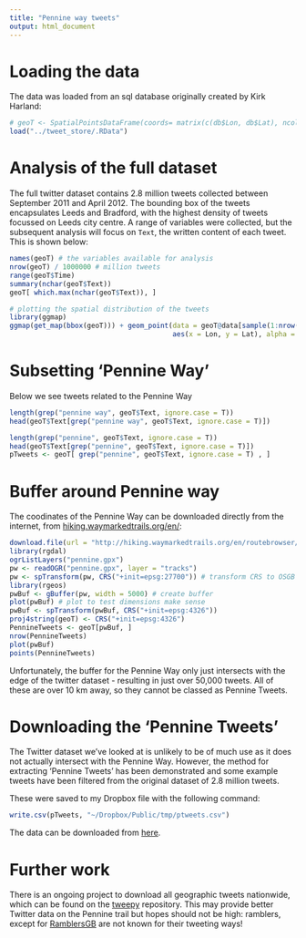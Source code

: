 ```yaml
---
title: "Pennine way tweets"
output: html_document
---
```


# Loading the data

The data was loaded from an sql database originally created by Kirk Harland:

```r
# geoT <- SpatialPointsDataFrame(coords= matrix(c(db$Lon, db$Lat), ncol=2), data=db)
load("../tweet_store/.RData")
```

# Analysis of the full dataset

The full twitter dataset contains 2.8 million tweets collected between September 2011 and April 2012.
The bounding box of the tweets encapsulates Leeds and Bradford, with the highest density of tweets
focussed on Leeds city centre. A range of variables were collected, but the subsequent
analysis will focus on `Text`, the written content of each tweet. This is shown below:


```r
names(geoT) # the variables available for analysis
nrow(geoT) / 1000000 # million tweets
range(geoT$Time)
summary(nchar(geoT$Text))
geoT[ which.max(nchar(geoT$Text)), ]

# plotting the spatial distribution of the tweets
library(ggmap)
ggmap(get_map(bbox(geoT))) + geom_point(data = geoT@data[sample(1:nrow(geoT), size = nrow(geoT) / 10), ],
                                        aes(x = Lon, y = Lat), alpha = 0.1)
```

# Subsetting 'Pennine Way'

Below we see tweets related to the Pennine Way

```r
length(grep("pennine way", geoT$Text, ignore.case = T))
head(geoT$Text[grep("pennine way", geoT$Text, ignore.case = T)])

length(grep("pennine", geoT$Text, ignore.case = T))
head(geoT$Text[grep("pennine", geoT$Text, ignore.case = T)])
pTweets <- geoT[ grep("pennine", geoT$Text, ignore.case = T) , ]
```

# Buffer around Pennine way

The coodinates of the Pennine Way can be downloaded directly from
the internet, from [hiking.waymarkedtrails.org/en/](http://hiking.waymarkedtrails.org/en/):

```r
download.file(url = "http://hiking.waymarkedtrails.org/en/routebrowser/63872/gpx", "pennine.gpx")
library(rgdal)
ogrListLayers("pennine.gpx")
pw <- readOGR("pennine.gpx", layer = "tracks")
pw <- spTransform(pw, CRS("+init=epsg:27700")) # transform CRS to OSGB
library(rgeos)
pwBuf <- gBuffer(pw, width = 5000) # create buffer
plot(pwBuf) # plot to test dimensions make sense
pwBuf <- spTransform(pwBuf, CRS("+init=epsg:4326"))
proj4string(geoT) <- CRS("+init=epsg:4326")
PennineTweets <- geoT[pwBuf, ]
nrow(PennineTweets)
plot(pwBuf)
points(PennineTweets)
```

Unfortunately, the buffer for the Pennine Way only just intersects with the edge of the
twitter dataset - resulting in just over 50,000 tweets. All of these are over 10 km away,
so they cannot be classed as Pennine Tweets.

# Downloading the 'Pennine Tweets'

The Twitter dataset we've looked at is unlikely to be of much use as it
does not actually intersect with the Pennine Way. However, the method for
extracting 'Pennine Tweets' has been demonstrated and some example tweets
have been filtered from the original dataset of 2.8 million tweets.

These were saved to my Dropbox file with the following command:

```r
write.csv(pTweets, "~/Dropbox/Public/tmp/ptweets.csv")
```

The data can be downloaded from [here](https://dl.dropboxusercontent.com/u/15008199/tmp/ptweets.csv).

# Further work

There is an ongoing project to download all geographic tweets nationwide,
which can be found on the [tweepy](https://github.com/Robinlovelace/tweepy) repository.
This may provide better Twitter data on the Pennine trail but hopes should not be high:
ramblers, except for [RamblersGB](https://twitter.com/RamblersGB) are not known for their tweeting ways!
